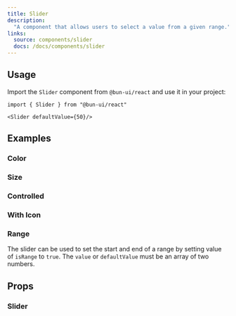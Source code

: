 ```yaml
---
title: Slider
description: 
  "A component that allows users to select a value from a given range."
links:
  source: components/slider
  docs: /docs/components/slider
---
```


<ComponentPreview name="slider-basic" />

## Usage

Import the `Slider` component from `@bun-ui/react` and use it in your project:

```tsx
import { Slider } from "@bun-ui/react"
```

```tsx
<Slider defaultValue={50}/>
```

## Examples

### Color

<ComponentPreview name="slider-colors" />

### Size

<ComponentPreview name="slider-sizes" />

### Controlled

<ComponentPreview name="slider-controlled" />

### With Icon

<ComponentPreview name="slider-icon" />

### Range

The slider can be used to set the start and end of a range by
setting value of `isRange` to `true`. The `value` or `defaultValue`
must be an array of two numbers.

<ComponentPreview name="slider-range" />

## Props

### Slider

<APITable interfaceName="SliderProps" />
